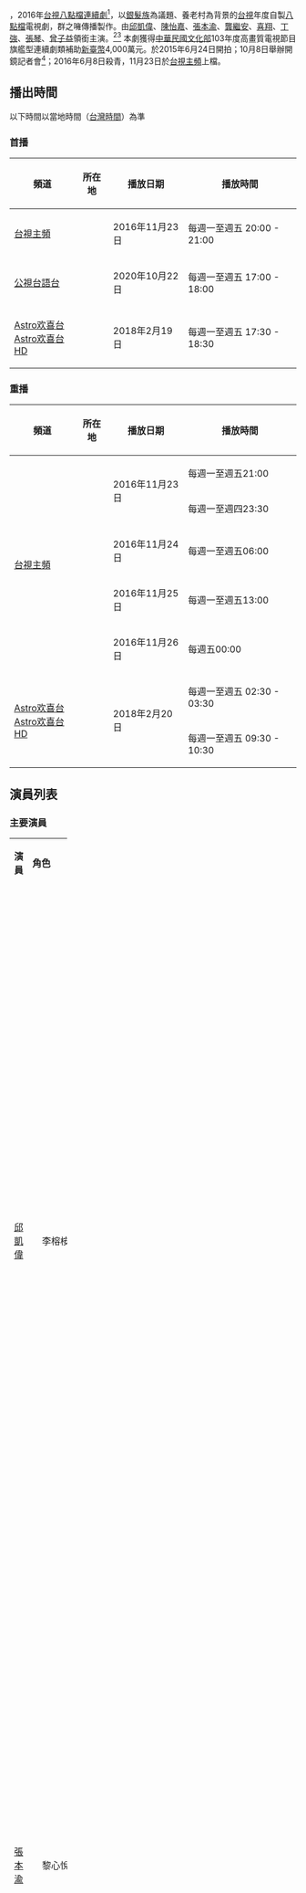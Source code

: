{{Multiple issues|
{{Fanpov|time=2021-02-10T13:58:30+00:00}}
{{Original research|time=2021-02-10T13:58:30+00:00}}
{{Refimprove|time=2021-02-10T13:58:30+00:00}}
}}
{{Infobox Television
| show_name            = 700歲旅程
| original_name        = ''All in 700''
| image                =
| caption              = 
| show_name_2          =
| genre                = [[偶像劇|偶像劇]]、[[八點檔|八點檔]]
| format               = 
| creator              = 
| developer            = 
| writer               = [[謝夢遷|謝夢遷]]、[[李宛蓉|李宛蓉]]、[[林俐馨|林俐馨]]、<br />[[陳俊霖|陳俊霖]]、[[陳雪琳|陳雪琳]]、[[蔡逸璇|蔡逸璇]]、<br />[[施怡寧|施怡寧]]、[[簡郁儒|簡郁儒]]、[[范育維|范育維]]
| director             = [[鄧安寧|鄧安寧]]
| creative_director= 
| presenter            =   
| starring             = {{Nowrap begin}}[[邱凱偉|邱凱偉]]、[[張本瑜|張本瑜]]、[[陳怡嘉|陳怡嘉]]、<br />[[龔繼安|龔繼安]]、[[喜翔|喜翔]]、[[王滿嬌|王滿嬌]]、<br />[[張琴|張琴]]、[[丁強|丁強]]、[[曾子益|曾子益]]{{Nowrap end}}
| judges               = 
| voices               = 
| narrated             = 
| theme_music_composer = 
| opentheme            = 
| endtheme             = 
| composer             = 
| country              = {{ROC-TW}}
| language             = [[台語|台語]]、[[華語|華語]]
| num_seasons          = <!-- or num_series -->
| num_episodes         = 60集
| list_episodes        = 
| slogan               = 
| executive_producer   = 
| supervising_producer =
| producer             = 陳慧玲、林玉清
| editor               = 
| location             = 
| cinematography       =
| camera               = 
| runtime              = 60分鐘（含廣告）
| company              = 群之噰傳播有限公司
| distributor          = 
| channel              = [[臺灣電視台|台視主頻]]
| picture_format       = [[高清电视|-{zh-tw:高畫質電視;zh-hant:高清電視;zh-hans:高清电视}-]]
| audio_format         = 
| first_run            = {{ROC}}
| first_aired          = {{Nowrap begin}}{{start date|2016|11|23|}}
| last_aired           = {{end date|2017|2|15}}{{Nowrap end}}
| status               = 
| related              = 
| website              = http://www.ttv.com.tw/drama16/700jurney/default.asp
| production_website   = 
| imdb_id              = 6429506
}}
{{engname|《700歲旅程》|''All in 700''}}，2016年[[臺灣電視公司|台視]][[八點檔|八點檔]][[連續劇|連續劇]]<ref>{{cite web|url=https://www.youtube.com/watch?v=-tCBUvbeUlw|title=700歲旅程－製作人篇|accessdate=2016-11-01|archive-date=2017-04-08|archive-url=https://web.archive.org/web/20170408233018/https://www.youtube.com/watch?v=-tCBUvbeUlw|dead-url=no}}</ref>，以[[銀髮族|銀髮族]]為議題、養老村為背景的[[台視|台視]]年度自製[[八點檔|八點檔]]電視劇，群之噰傳播製作。由[[邱凱偉|邱凱偉]]、[[陳怡嘉|陳怡嘉]]、[[張本渝|張本渝]]、[[龔繼安|龔繼安]]、[[喜翔|喜翔]]、[[丁強|丁強]]、[[張琴|張琴]]、[[曾子益|曾子益]]領銜主演。<ref>{{cite web|url=http://udn.com/news/story/7264/997962|title=陳怡嘉擺脫苦情 變髮耍叛逆|publisher=[[聯合報|聯合報]]|date=2015-06-17|accessdate=2015-11-22|archive-date=2015-08-13|archive-url=https://web.archive.org/web/20150813182354/http://udn.com/news/story/7264/997962|dead-url=no}}</ref><ref>{{cite web|url=http://www.chinatimes.com/newspapers/20150625000813-260112|title=Darren拍完《春梅》無縫接《700歲》|publisher=[[中國時報|中國時報]]|date=2015-06-25|accessdate=2015-11-22|archive-date=2015-09-24|archive-url=https://web.archive.org/web/20150924051015/http://www.chinatimes.com/newspapers/20150625000813-260112|dead-url=no}}</ref>
本劇獲得[[中華民國文化部|中華民國文化部]]103年度高畫質電視節目旗艦型連續劇類補助[[新臺幣|新臺幣]]4,000萬元。於2015年6月24日開拍；10月8日舉辦開鏡記者會<ref>{{cite web|url=http://www.ttv.com.tw/taiwan/ttvinfo/ttvinfo5236.htm|title=《700歲旅程》「多」金鐘夢幻卡司 Darren拍戲兼學攝影 陳怡嘉讚嘆前輩活力足 張本渝外景當場勘|publisher=台視公共事務室|date=2015-10-08|accessdate=2015-11-22|archive-date=2015-11-22|archive-url=https://web.archive.org/web/20151122214935/http://www.ttv.com.tw/taiwan/ttvinfo/ttvinfo5236.htm|dead-url=no}}</ref>；2016年6月8日殺青，11月23日於[[台視主頻|台視主頻]]上檔。

==播出時間== 
以下時間以當地時間（[[國家標準時間|台灣時間]]）為準

=== 首播 ===
{| class="wikitable" style="text-align:center"
|-  
!頻道||所在地||播放日期||播放時間
|-
|[[臺灣電視台|台視主頻]]||rowspan=2|{{TWN}}||2016年11月23日||每週一至週五 20:00 - 21:00
|-
|[[公視台語台|公視台語台]]||2020年10月22日||每週一至週五 17:00 - 18:00
|-
|[[Astro欢喜台|Astro欢喜台<br/>Astro欢喜台HD]]||{{MYS}}||2018年2月19日||每週一至週五 17:30 - 18:30
|}

=== 重播 ===
{| class="wikitable" style="text-align:center"
|-  
!頻道||所在地||播放日期||播放時間
|-
|rowspan=5|[[臺灣電視台|台視主頻]]||rowspan=5|{{TWN}}||rowspan=2|2016年11月23日||每週一至週五21:00
|-
|每週一至週四23:30
|-
|2016年11月24日||每週一至週五06:00
|-
|2016年11月25日||每週一至週五13:00
|-
|2016年11月26日||每週五00:00
|-
|rowspan=2|[[Astro欢喜台|Astro欢喜台<br/>Astro欢喜台HD]]||rowspan=2|{{MYS}}||rowspan=2|2018年2月20日||每週一至週五 02:30 - 03:30
|-
|每週一至週五 09:30 - 10:30
|}

== 演員列表 ==
===主要演員===
{|class="wikitable" width="100%"
|- style="background:green; color:snow" align=center 
|width="7%"|'''演員''' || width="8%"|'''角色''' || width="46%"|'''介紹'''
|-
|<center>[[邱凱偉|邱凱偉]]||<center>李榕桉||30歲，攝影師；李天勇的兒子。<br>出生、成長於美國，回台與父親相聚，展開「銀花綻放計畫」，欲幫助社區老人圓夢。父親天勇跟母親麗珍在榕桉五歲時就離異了，之後由母親獨力撫養，在母親開放自由的教育之下，榕桉雖然有著華人的外表，卻是十足地美式作風。榕桉跟所有年輕人一樣，期望自己的作品可以一舉成名，成為一個有知名度的導演，但是對於人生課題，榕桉也跟其他年輕人一樣，依然在摸索，甚至有點茫然。 
|-
|<center>[[張本渝|張本渝]]||<center>黎心悅||37歲，黎德朗的女兒，在銀花社區工作，擔任銀花社區行政經理。<br>親切溫和的心悅，知書達禮卻不見驕氣，總是耐心聆聽、事必躬親，雖然職稱是銀花社區的行政經理，但更像老人們的心靈支柱，不管發生什麼事，都仰賴著心悅幫忙解決，也因此，心悅的生活總是繞著這些銀髮住戶們團團轉，過著充實並且忙碌的生活，並以此為樂。
|-
|<center>[[陳怡嘉|陳怡嘉]]||<center>劉玉帆<br>（帆帆） ||23歲，大學都畢業了，叛逆期卻還沒過的八年級美少女帆帆，在鬱金香咖啡廳裡擔任服務生。<br>然而，雖然看似叛逆，但不管多晚她都還是堅持要回家。打從一出生就住在劉好阿嬤家，原來她是個棄嬰，由當時的保母劉好一手帶大，劉好怕她深受打擊，欺騙父母早已不在人世。十八歲時阿嬤住進了銀花社區，她也就跟著入住。就這樣日復一日地在銀花社區裡生活，直到榕桉出現為止。榕桉從美國回來，長相帥氣又見識多廣，立刻讓帆帆崇拜不已～這一切，心悅都看在眼裡，並真心地為帆帆的改變感到高興。而就在仰慕著榕桉專注攝影的同時，不曉得年輕園丁Jimmy，也正熱切地注視著她的身影……
|-
|<center>[[龔繼安|龔繼安]]||<center>王上吉<br>（Jimmy）||台泰混血兒，因為中文名太土氣，甚少提起。<br>沉默寡言，其實是因為怕自己國語不標準，盡量用簡短的詞彙溝通。母親莎薇卡是曾嫁到台灣來的泰國配偶，因常被丈夫婆婆打罵而逃家，卻在逃家後發現自己懷了孩子。幸而當時有個中年男人收留莎薇卡，得以順利生下Jimmy。在台灣一直到六歲才和母親回到泰國，這段期間他受到「哈爸爸」照顧，度過了快樂而難忘的童年。回到泰國後才知道從此不回台灣跟哈爸爸住在一起，幼小的心靈大受打擊、哭得肝腸寸斷；不過，媽媽隨即給了他一個希望：如果好好唸書、將來找到好工作，賺大錢後就能坐飛機去找「哈爸爸」了！媽媽哄騙的戲言成了他求知的鑰匙，求學時一路拿獎學金，更獲知名企業資助攻讀碩士。準備前往新加坡就職前，打算決定先到台灣找「哈爸爸」，為節省開銷，應徵了銀花社區園丁，邊打工一邊找「哈爸爸」。
|-
|<center>[[丁強|丁強]]||<center>張滬生<br>（藍山伯）||風流倜儻的71歲老人，「男人不管到幾歲都還是喜歡20歲女孩」的最佳寫照。<br>年輕時用英文名Hudson闖蕩情場，喜歡到鬱金香咖啡廳喝藍山，帆帆喊他「藍山伯」。銀花社區的本省老人知道他台語不靈光，故意叫他「藍山ㄟ」（零散仔，小咖的意思），他也會忙不迭的回應，因此被人暗地裡偷笑了好久。 王上吉的「哈爸爸」，心朗民宿（銀花社區）的前地主。
|-
|<center>[[喜翔|喜翔]]||<center>李天勇<br>（勇伯）||豪爽樂天，蒔花弄草身上常沾泥土，嗓門不小，乍看是個大老粗，帆帆叫他「勇伯」。<br>銀花社區裡的人幾乎不知道天勇擁有農業碩士、經濟博士學位，是個享譽國內外學界的大人物；他那座在銀花社區附近、看似再平凡不過的溫室，則是產、官、學界合作研發的溫室苗圃。溫室的存在比銀花社區久，他與負責人黎德朗一見如故，因距離之便住進了銀花社區。每天日出而作、日落而息，倒不為這些虛名，純粹興趣。 
|-
|<center>[[王滿嬌|王滿嬌]]||<center>劉好||劉玉帆的阿嬤，一手將劉玉帆帶大。<br>親切老實的72歲老太太，凡事喜歡自己來。為了不成為孫女包袱，決定先住進銀花社區。沒想到帆帆大學畢業後還是沒有要外出獨立的意思，用各種藉口留下來，雖然劉好明白孫女牽掛她的心意，但還是傷透腦筋。 
|-
|<center>[[應采靈|應采靈]]||<center>顧梅君||總是滿臉愁容不見微笑，凡事猶豫再三，說話輕聲細語。<br>五十八歲時就跟著母親顧奶奶一起住進社區，雖是老人家們中最年輕的，但卻也是最悲觀的人。因民風保守結婚後成為家庭主婦，丈夫卻嗜賭成性，因賭債被迫離婚。梅君上有兩個哥哥跟她年紀相差甚大，顧奶奶在卅歲意外懷上梅君，因此大家都相當呵護這小女兒，離婚後梅君帶著兩個孩子投奔娘家，哥哥們負擔了孩子們的教育，但照顧老母親的責任就落在梅君身上了。顧奶奶八十八歲時哥哥們也幾乎都是兒孫滿堂的退休老人了，梅君的兩個孩子都出國唸書，且在國外成家立業了，因此哥哥們協議將祖產留下大半給梅君，讓梅君跟母親住進銀花社區，彼此照顧。這安排看似無後顧之憂，但卻形成了老人照顧老人的窘狀，長期看護母親，讓梅君的世界跟精神越來越封閉萎靡。
|-
|<center>[[梅芳|梅芳]]||<center>顧奶奶<br>（大阿嬤）||93歲，顧梅君的母親。<br>開朗歡喜的老奶奶，因為年邁腦筋糊塗了，常想起往事。顧奶奶走過日治，為讓任教的丈夫走避二二八，散盡大半家產送丈夫到宜蘭，自己帶著兩個幼兒開雜貨店。多年後丈夫回國，又生下了梅君這小女兒，經濟好轉，又意外的拿過一次愛國獎券頭獎，讓孩子們得以接受最好的教育，顧奶奶總認為，自己是全天下最幸運的女人，因此豁達不爭，股市上萬點時，理財也懂得持盈保泰，相信良衷終有善果。
|-
|<center>[[唐川|唐川]]||<center>許朝晃||淑卿的丈夫，70歲客家人。<br>溫文客氣，對有興趣的事情非常專注，脾氣好，對很多事情都不以為意。夫妻倆都是公教退休，他的職等較高退休俸較多，但這跟他在家中的地位不成正比。兒女都在隔岸，他們辛苦一輩子存下的錢又幾乎都給兒子拿去投資了，連房子也賣了，於是住進銀花社區。朝晃平時都是和太太淑卿出雙入對，除了在他做提琴的時候。作提琴是他中年之後偶然的機會下接觸的，淑卿卻相當不理解，拉拉琴也罷，好好一個白領階級，為何鍾情於琴匠工作？當榕桉提出銀花綻放計畫時，朝晃的願望竟是要去聽一場小提琴演奏會。原來，演奏會上那把小提琴，就是出自朝晃的巧手。事後榕桉將朝晃完成願望的過程與背景故事放上部落格，意外使得朝晃的手藝廣為人知，許多人紛紛請求朝晃幫忙整琴、訂製提琴，讓朝晃忙得不亦樂乎，卻使得淑卿更感孤單，氣惱不已……
|-
|<center>[[林乃華|林乃華]]||<center>廖淑卿||68歲，許朝晃的妻子。<br>嘮叨、抱怨個不停。淑卿以為那些都是為別人好的忠告，卻沒想到對別人來說只是挑剔與詛咒。非常要求規律性，要是不合常規就會惹來淑卿一連串的質疑。淑卿不喜歡改變，那意味著必須承擔不可預測的風險。若是朝晃想到南部走走，淑卿與小珊絕對不跟，與其去南部，淑卿寧可在家看電視或打越洋電話跟孩子們聊天。本姓賴，從小就送人當養女。<br>於第31集搬離銀花社區，與朝晃去大陸跟兒子一起住
|-
|<center>[[朱陸豪|朱陸豪]]||<center>陳必先||70歲，黎德朗的多年好友，也是一名退休心臟外科醫師。<br>必先個性沉穩，給人嚴肅睿智的感覺。因為必先的完美主義，成為一個知名的心臟外科醫生，但性格上有嚴重的潔癖。 
|-
|<center>[[上官鳴|上官鳴]]||<center>吳火旺||楊巧芳的丈夫先生。68歲，粗枝大葉的水電工，與老婆楊巧芳住進銀花社區。<br>火旺的個性單純耿直，但有些浮躁，有時脾氣來了就會對老婆動手動腳，但一高興又會對老婆摟摟抱抱，這是夫妻兩人累積多年的相處模式。雖然火旺夫婦時常上演令人驚心動魄的戲碼，但火旺夫婦對銀花社區的鄰居們是很熱情的，還會幫忙把故障的水電修到好、不收一毛錢。 
|-
|<center>[[馬惠珍|馬惠珍]]||<center>楊巧芳||吳火旺的妻子，65歲客家人。<br>與火旺的脾氣一樣火爆，出手手勁不亞於火旺，但巧芳堅持那是被火旺激出來的，對於老公以外的人，巧芳都會盡最大的誠意表現出應有的禮貌。巧芳與火旺兩人結婚四十多年，幾乎三天一小吵、五天一大吵。巧芳並不小氣，只是很注重物盡其用與儲蓄，對大家是熱情與用心的。 
|-
|<center>[[張琴_(演員)|張琴]]||<center>勞小珊<br>（Laura）||道地的台北人，早年能出國唸書可見家境與資質都不是一般。<br>崇尚自由，年輕時在時尚界當公關，遊走世界，眼界甚高，沒真正談過戀愛，遑論結婚。曾在英國住過三年、在德國住過兩年，卻從未到過新北市以南，有種台北人的優越感。小珊重視應對進退，一旦出臥房，都會把自己打理得優雅整齊；顯得客氣而太過矜持，有一種疏離感。她的時尚在社區裡也略顯突兀強烈。非常不喜歡別人尊稱她「勞小姐」，那聽起來太像「老小姐」；也不可以叫她「小珊」，尤其是用不捲舌的台灣國語把她叫成「小三」！她要求大家叫她英文名Laura，但有的不知有心還是無意的衝著她喊「老啦」。在部落格上看見銀花社區負責人的故事，決定住進來。與其他人總沒能太親近，唯獨對藍山伯稍微關注了些。藍山伯像個紳士，有質感極了，更重要的是，他叫Laura的發音好標準！ 忽然她發現自己總在不自覺的尋找藍山伯蹤跡時，才驚覺自己竟然戀愛了！她完全料想不到，自己將以65歲高齡展開人生中第一個、也是最後一個讓她拋開矜持而且華麗無悔的戀愛冒險！
|-
|<center>[[曾子益|曾子益]]||<center>王大偉||終活規劃師，帆帆的高中同學，喜歡帆帆。
|-
|}

===其他演員===
{|class="wikitable" width="100%"
|- style="background:green; color:snow" align=center 
|width="7%"|'''演員''' || width="8%"|'''角色''' || width="46%"|'''介紹'''
|-
|<center>[[龍劭華|龍劭華]]||<center>黎德朗||rowspan="2" align="left"|黎心悅的父親，退休心臟外科醫師。
|-
|<center>[[張書偉|張書偉]]
|<center>年輕德朗
|- 
|<center>[[潘奕如|潘奕如]]||<center>黃愷琳||43歲，鬱金香咖啡廳老闆娘。朱允豪的母親。<br />銀花社區的住戶們，平時最喜歡到愷琳經營的咖啡廳吃飯、喝咖啡，尤其是藍山伯，更是整天泡在這裡把妹。漂亮又能幹，不在意丈夫賺不賺錢的女人，婚後有房有產，其實全是靠愷琳自己努力來的。愷琳在丈夫朱志銘提出要到大陸創業的要求時，愷琳沒有太多掙扎就幫志銘貸款了。沒想到志銘竟然包二奶，還負債累累要愷琳一起扛！情感的背叛與金錢的壓力讓愷琳喘不過氣，後來在兒子允豪的支持下，愷琳決定與志銘離婚。 
|-
|<center>[[龍三|龍三]]||<center>朱允豪||黃愷琳的兒子。 
|-
|<center>[[狄志杰|狄志杰]]||<center>杜學亞||40歲，兒童心臟外科專業醫生，黎德朗得意門生。<br />杜學亞個性木訥務實，因為了解自己並非天縱英才，從小到大，不論課業或是工作，都是自己努力而來的，因此深信「成功是靠努力得來」的道理。  
|-
|<center>[[黃浩詠|黃浩詠]]||<center>簡代書||提醒張滬生早已經將地賣給德朗的代書。
|-
|<center>[[謝承均|謝承均]]||<center>周世光||黎心悅失蹤的未婚夫，出現在心悅的回憶裡。目前化名為「大貓貍」，隱姓埋名躲在臺東。
|-
|<center>[[羅能華|羅能華]]||<center>小唐||糾纏帆帆的富家公子。
|-
|<center>[[許仁杰|許仁-{杰}-]]|||<center>年輕必先||
|-
|<center>[[楊小黎|楊小黎]]||<center>年輕麗敏||必先的妻子。
|-
|<center>[[段可風|段可風]]||<center>艾眉||陳必先醫師二十三年前的病人。
|-
|<center>[[陳霆|陳霆]]||<center>年輕顧爺爺||顧一朗，顧奶奶的丈夫，因病過世。
|-
|<center>[[琇琴|琇琴]]||<center>年輕顧奶奶||丈夫因案逃亡，獨自照顧小孩，後與丈夫躲避深山中，直至丈夫身亡。
|-
|<center>[[唐從聖|唐從聖]]||<center>年輕藍山伯||情場浪子，遇到王上吉的母親而墬入愛河。
|-
|<center>[[張東晴|張東晴]]||<center>年輕莎薇卡||王上吉的母親，曾嫁到台灣來的泰國配偶，因常被丈夫婆婆打罵而逃家，卻在逃家後發現自己懷了孩子。幸而當時有人收留莎薇卡，得以順利生下Jimmy。直到Jimmy六歲才回泰國。
|-
|<center>[[鄭凱云_(演員)|鄭凱云]]||<center>顧晉承||顧梅君的兒子，與妻兒旅居德國。
|-
|<center>[[范時軒|范時軒]]||<center>年輕劉好||因不孕與丈夫離婚，生活靠幫人帶小孩維生，後認養帆帆。
|-
|<center>[[曹景俊|曹景俊]]||<center>年輕朝晃||喜歡做木工，做了一把小提琴送給了小時候的程曦，並鼓勵他練琴。
|-
|<center>[[林義雄_(演員)|林義雄]]||<center>劉志強||劉好的大哥，張秀琴的初戀，癌末病人，委託王大偉籌辦生前告別式。
|-
|<center>[[黃書維|黃書維]]||<center>安臣||王大偉的同事。
|-
|<center>[[梁佑南|梁佑南]]||<center>陳月霞||帆帆的親生媽媽，在九份開一間小餐館。
|-
|<center>[[藍雅芸|藍雅芸]]||<center>設計師||
|-
|<center>[[方大韋|方大韋]]||<center>陳文瑞||陳正榮之子的兒子，反對父親與阿好交往。
|-
|}

===客串演員===
{|class="wikitable" width="100%"
|- style="background:green; color:snow" align=center 
|width="7%"|'''演員''' || width="8%"|'''角色''' || width="46%"|'''介紹'''
|-
|<center>[[程政鈞|程政鈞]]||<center>||周世光的父親。
|-
|<center>[[吳俊毅|吳俊毅]]||<center>||海巡員。
|-
|<center>||<center>查爾斯||設計師，勞小珊委託Charles替Laura看銀花社區的房間。
|-
|<center>||<center>羅正麟||醫生，必先的好友。曾借錢解救梅君、救過世光，經常在台東義診。
|-
|<center>[[傅顯皓|傅顯皓]]||<center>||
|-
|<center>[[鄭羽涵|鄭羽涵]]||<center>||
|-
|}

===特別演出===
{|class="wikitable" width="100%"
|- style="background:green; color:snow" align=center 
|width="7%"|'''演員''' || width="8%"|'''角色''' || width="46%"|'''介紹'''
|-
|<center>[[吳鈴山|吳鈴山]]||<center>陳振欣||陳科長。
|-
|<center>[[周丹薇|周丹薇]]||<center>莊錦紅||張滬生的女朋友，因張滬生一夜未歸，而被錦紅掃地出門。
|-
|<center>[[吳國州|吳國州]]||<center>司機小劉||
|-
|<center>[[高慧君|高慧君]]||<center>譚麗珍||李榕桉的母親，李天勇的前妻。
|-
|<center>[[劉香君|劉香君]]||<center>算命師||
|-
|<center>[[盧彪|盧彪]]||<center>鄭坤強||棒球教練。
|-
|<center>[[大牌|大牌]]||<center>鄉長||台東某鄉鄉長。
|-
|<center>[[徐乃麟|徐乃麟]]||<center>遊客||台東遊客。（演出集數：第24集）
|-
|<center>[[張翎翎|張翎翎]]||<center>江曉慧||護士，後來喜歡上世光，與世光結婚生下一女。
|-
|<center>[[李之勤|李之勤]]||<center>程曦||台南人，小提琴家，朝晃舊識。
|-
|<center>[[白明華|白明華]]||<center>淑卿母||台南人，當年因為家境困苦，不得已將淑卿送給別人養，但死前仍思念著淑卿。
|-
|<center>[[江青霞|江青霞]]||<center>賴淑美||淑卿的大姊。
|-
|<center>[[歐陽倫_(演員)|歐陽倫]]||<center>陳傑生||陳必先的孫子。
|-
|<center>[[藍葦華|藍葦華]]||<center>朱志銘||黃愷琳的丈夫。
|-
|<center>[[尹昭德|尹昭德]]||<center>陳立業||陳必先之子；陳傑生之父。
|-
|<center>[[鍾欣凌|鍾欣凌]]||<center>婉萍||陳必先之媳婦；陳傑生之母。
|-
|<center>-{zh-hans:[[阮于恬|阮于恬]];zh-hant:[[阮于恬|阮于恬]]}-||<center>女作家||
|-
|<center>[[丁寧|丁寧]]||<center>莎曼莎||天勇學生，譚麗珍同學，後為情侶。
|-
|<center>[[陳玉玫|陳玉玫]]||<center>張秀琴||
|-
|<center>[[蔡宜君|蔡宜君]]||<center>郭明美||
|-
|<center>[[檢場|檢場]]||<center>陳正榮||劉好在攝影班認識的學長。
|-
|<center>[[許蓁蓁|許蓁蓁]]||<center>艾琳||有潛力的新銳設計師，起初對勞小珊有敵意，最後對勞小珊的專業經驗折服，且非常崇拜她。
|-
|<center>[[夏靖庭|夏靖庭]]||<center>高明誠|| 和勞小珊在健身房認識，是個假追求真騙錢的情場騙子。
|-
|}

==電視劇歌曲==
{|class="wikitable" style="width:80%;text-align:center"
|- style="background:green;font-weight:bold;color:snow"
|style="width:10%"|曲別||style="width:15%"|歌名||style="width:10%"|演唱者||style="width:10%"|作詞||style="width:10%"|作曲
|-
|片頭曲||愛無遺憾||[[荒山亮|荒山亮]]||荒山亮||荒山亮
|-
|片尾曲|| 別來無恙 || [[范瑋琪|范瑋琪]]、[[韋禮安|韋禮安]] || 韋禮安 || 韋禮安
|-
|rowspan=20|插曲|| 很久很久以後 || 范瑋琪 || 非非 || 非非
|-
| 翹翹板 || colspan=3 rowspan=2 |[[吳汶芳|吳汶芳]] 
|-
| 散落的星空 
|-
| 一首青春 || [[林宗興|林宗興]] || 林宗興 || 林宗興
|-
| 日頭的味 || 蔡佳瑩 || 蔡佳瑩 || 蔡佳瑩
|-
| 彼個人 || rowspan=6 |[[江惠儀|江惠儀]] || 江惠儀 || 江惠儀
|-
| 無想欲離開 || -{[[涂凱傑|涂凱傑]]}- || -{涂凱傑}-
|-
| 緩緩愛 || -{涂凱傑}-、荒山亮 || -{涂凱傑}-、荒山亮
|-
| 思念來敲門 || colspan=2 rowspan=2 |江惠儀
|-
| 幸福會慣習 
|-
| 再會青春的夢 ||colspan=2 rowspan=4 | 荒山亮
|-
| 藍色紀念日 || [[方宥心|方宥心]]  
|-
| 我會乖乖 || [[蔡承融|蔡承融]] 
|-
| 幸福的船 || rowspan=4|[[黃鳳儀|黃鳳儀]] 
|-
| 放輕鬆 || 王昭人 || rowspan=2|王昭人
|-
| Whisky情歌 || rowspan=2|黃鳳儀 
|-
| 你作伴 || 翁偉瀚
|-
| 為你活下去 || rowspan=3|荒山亮 || rowspan=2|荒山亮 ||rowspan=3|荒山亮
|-
| 心破碎的聲
|-
| 最愛的情歌 ||[[蔡佳瑩|蔡佳瑩]]、荒山亮
|}

== 收視率 ==
{| class="wikitable" style="text-align:center"
!播出日期!!週數!!集數!!收視率!!收視排名!!備註
|-
|2016年11月23日－11月25日|| 1  ||1-3  ||<font color=blue>'''0.81'''|| 5 ||  
|-
|2016年11月28日－12月2日|| 2  ||4-8  || ||  ||
|-
|2016年12月5日－12月9日|| 3  ||9-13  ||0.84 || 4 ||
|-
|2016年12月12日－12月16日|| 4  ||14-18  ||0.93 || 4 ||
|-
|2016年12月19日－12月23日|| 5  ||19-23  ||1.04 || 4 ||
|-
|2016年12月26日－12月30日|| 6  ||24-28  ||1.02 ||5 ||
|-
|2017年1月2日－1月6日||7||29-33 || 1.01 ||4 ||
|-
|2017年1月9日－1月13日||8||34-38 || <font color=red>'''1.08''' ||4||
|-
|2017年1月16日－1月20日||9||39-43 || 0.94 ||4||
|-
|2017年1月23日－1月26日||10||44-47 ||0.87  ||4||1月27日因播出除夕特別節目《[[2017超級巨星紅白藝能大賞|2017超級巨星紅白藝能大賞]]》，暫停播出一次
|-
|2017年1月30日－2月3日||11||48-52 ||<font color=blue>'''0.81''' ||3||
|-
|2017年2月6日－2月10日||12||53-57 ||0.97 ||3||
|-
|2017年2月13日－2月15日||13||58-60 ||0.96 ||3||
|-
!colspan=3|平均收視率||0.94  |||| 
|}
* <small>同時段節目：
**[[三立電視|三立]]：
***[[三立台灣台|三立台灣台]]：《[[甘味人生|甘味人生]]》
***[[三立都會台|三立都會台]]：《[[獨家保鑣|獨家保鑣]]》／《[[真愛黑白配|真愛黑白配]]》
**[[中視_(頻道)|中視]]：《[[多桑の純萃年代|多桑の純萃年代]]》／《[[讓愛飛揚|讓愛飛揚]]》
**[[民視無線台|民視]]：《[[春花望露|春花望露]]》
**[[華視主頻|華視]]：《[[瑯琊榜_(電視劇)|瑯琊榜]]》／《[[W－兩個世界|W-兩個世界]]》／《[[瑯琊榜_(電視劇)|瑯琊榜]]》
**[[大愛電視|大愛]]：《[[蘇足|蘇足]]》／《[[純美時光|純美時光]]》／《[[稻香家味|稻香家味]]》／《[[幸福之約|幸福之約]]》
*由[[AC尼尔森|AC尼尔森]]調查，調查範圍是四歲以上收看電視之觀眾。</small>
<!--為維持本版一致性，收視率條目請注意勿擅自更動格式，謝謝。-->

== 取景 ==
* [[新北|新北]][[九份|九份]]老街
* [[新北|新北]][[林口區|林口]]養生文化村
* [[新北|新北]][[瑞芳|瑞芳]]水湳洞漁港
* [[新北|新北]][[平溪區|平溪]]老玩童礦坑咖啡（劇中愷琳所經營的咖啡廳）
* [[新北|新北]][[烏來|烏來]][[福山|福山]]伊甸園溫泉美地
* [[新北|新北]][[烏來|烏來]]福山部落（劇中的銀花社區與周邊）
* [[台北|台北]][[陽明山國家公園|陽明山國家公園]][[花卉試驗中心|花卉試驗中心]]（劇中李天勇博士工作的農委會溫室）
* [[桃園市|桃園]][[拉拉山|拉拉山]]
* [[桃園市|桃園]][[基國派老教堂|基國派老教堂]]
* [[桃園市|桃園]][[小烏來|小烏來]][[人行天桥|天空步道]]
* [[桃園市|桃園]][[角板山|角板山]]戰備隧道
* [[台中|台中]][[高美溼地|高美溼地]]
* [[彰化縣|彰化]][[田尾|田尾]]
* [[台南|台南]][[四草|四草]]綠色隧道
* [[台南|台南]][[七股鹽山|七股鹽山]]、[[台灣鹽博物館|台灣鹽博物館]]
* [[台南|台南]][[北門區|北門]]遊客中心水晶教堂、LOVE婚紗廣場、[[北門井仔腳瓦盤鹽田|井仔腳瓦盤鹽田]]
* [[屏東縣|屏東]][[大鵬灣國家風景區|大鵬灣]]
* [[宜蘭縣|宜蘭]]
* [[花蓮縣|花蓮]][[太魯閣|太魯閣]]砂卡礑步道
* [[臺東縣|台東]][[鹿野|鹿野]]高台、布農部落

== 製作團隊 ==
* 導演：[[鄧安寧|鄧安寧]]
* 編劇統籌：楊意尋、黃元蓓
* 編劇：謝夢遷、李宛蓉、林俐馨、陳俊霖、陳雪琳、蔡逸璇、施怡寧、簡郁儒、范育維
* 製作人：陳慧玲、林玉清
* 製作公司：[[臺灣電視公司|臺灣電視公司]]、群之噰傳播有限公司
* 贊助單位：[[佳能|佳能]]、[[新秀麗|Samsonite]]、最佳旅遊網（怡容國際旅行社）
* 協助拍攝：

== 參考資料 ==
{{reflist}}

== 外部連結 ==
* {{official|http://www.ttv.com.tw/drama16/700jurney/default.asp}}－台視
* {{Facebook|ttv.700}}
* [https://web.archive.org/web/20161127021940/http://tw.iqiyi.com/v_19rra2tp14.html 愛奇藝台灣站線上看《700歲旅程》]
* [https://tv.line.me/allin700 700歲旅程LINE TV頻道]{{Wayback|url=https://tv.line.me/allin700 |date=20161126194733 }}

{{電視節目的變遷
|電視台   = {{TWN}} [[臺灣電視台|台視主頻]]
|播放檔次 = 每週一至週五 20:00 - 21:00
|節目名稱 = 700歲旅程<br/>（2016年11月23日－2017年2月15日）
|上一節目 = [[加油！美玲|加油！美玲]]<br/>（2016年3月1日－2016年11月22日）
|下一節目 = [[艋舺的女人|艋舺的女人]]（重播）<br/>（2017年2月16日－2017年4月13日）
}}
{{電視節目的變遷
|電視台   = {{MYS}} [[Astro欢喜台|Astro欢喜台]]、 [[Astro欢喜台|Astro欢喜台HD]]
|播放檔次 = 星期一至五 17:30 - 18:30
|節目名稱 = 700岁旅程<br/>（2018年2月19日－2018年5月11日）
|上一節目 = [[加油！美玲|加油！美玲]]<br/>（2016年10月14日－2018年2月15日）
|下一節目 = [[牡丹花开|牡丹花开]]<br/>（2018年5月14日－2019年4月26日）
}}
{{電視節目的變遷
|電視台   = {{TWN}} [[公視台語台|公視台語台]]
|播放檔次 = 每週一至週五 17:00 - 18:00
|節目名稱 = 700歲旅程<br>（2020年10月22日－2021年1月13日）
|上一節目 = [[春梅|春梅]]<br/>（週一至週四）<br>（2020年7月20日－2020年10月20日）<hr>[[上奅台灣歌|上奅台灣歌]]（重播）<br>（週五）<hr>[[孤味|孤味]]（重播）<br>（17:00 - 17:30）<br>（2020年10月21日）<hr>[[神算_(2013年)|神算]]（重播）<br>（17:30 - 18:00）<br>（2020年10月21日）
|下一節目 = [[鬥陣來鬧熱|鬥陣來鬧熱]]<br>（2021年1月14日－2021年2月15日）
}}
{{台視八點檔}}
[[Category:台灣偶像劇|Category:台灣偶像劇]]
[[Category:2016年台灣電視劇集|Category:2016年台灣電視劇集]]
[[Category:中文連續劇|Category:中文連續劇]]
[[Category:台視電視劇|Category:台視電視劇]]
[[Category:社會保障|Category:社會保障]]
[[Category:老人題材作品|Category:老人題材作品]]
[[Category:臺灣社會題材作品|Category:臺灣社會題材作品]]
[[Category:臺灣閩南語電視劇|Category:臺灣閩南語電視劇]]
[[Category:公視外購電視劇|Category:公視外購電視劇]]
